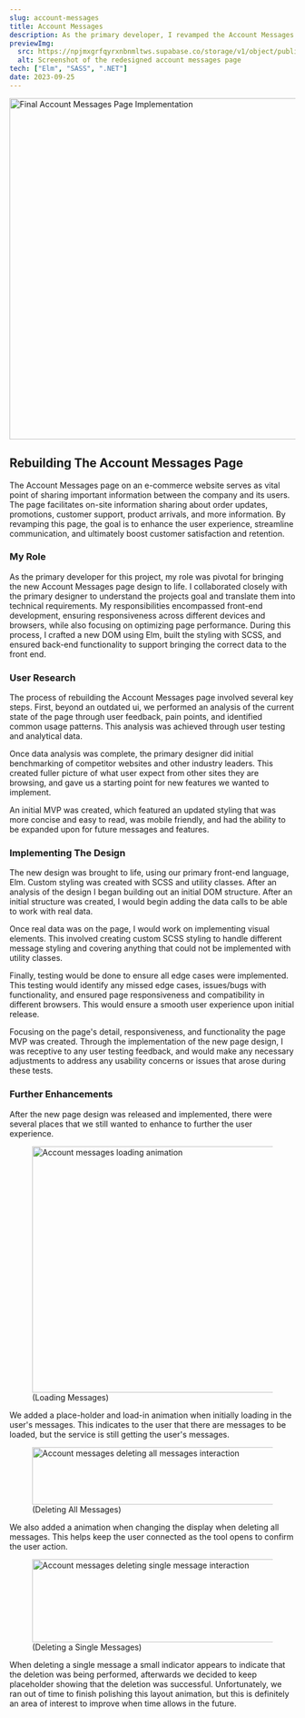 ```yaml
---
slug: account-messages
title: Account Messages
description: As the primary developer, I revamped the Account Messages page to enhance mobile usability and interaction. I introduced new features, crafted intuitive interactions, and refined the page's style to align seamlessly with the site's overall design.
previewImg:
  src: https://npjmxgrfqyrxnbnmltws.supabase.co/storage/v1/object/public/images/work/Account_Messages.webp?t=2023-08-06T05%3A54%3A08.666Z
  alt: Screenshot of the redesigned account messages page
tech: ["Elm", "SASS", ".NET"]
date: 2023-09-25
---
```



<Image
  src="https://npjmxgrfqyrxnbnmltws.supabase.co/storage/v1/object/public/images/projects/account-messages/account-messages-page.png?t=2023-10-04T04%3A14%3A03.956Z"
  alt="Final Account Messages Page Implementation"
  width="600"
  height="600"
  aria-hidden="true"
  class="main-img"
/>

## Rebuilding The Account Messages Page

The Account Messages page on an e-commerce website serves as vital point of sharing important information between the company and its users. The page facilitates on-site information sharing about order updates, promotions, customer support, product arrivals, and more information. By revamping this page, the goal is to enhance the user experience, streamline communication, and ultimately boost customer satisfaction and retention.

### My Role

As the primary developer for this project, my role was pivotal for bringing the new Account Messages page design to life. I collaborated closely with the primary designer to understand the projects goal and translate them into technical requirements. My responsibilities encompassed front-end development, ensuring responsiveness across different devices and browsers, while also focusing on optimizing page performance. During this process, I crafted a new DOM using Elm, built the styling with SCSS, and ensured back-end functionality to support bringing the correct data to the front end.

### User Research

The process of rebuilding the Account Messages page involved several key steps. First, beyond an outdated ui, we performed an analysis of the current state of the page through user feedback, pain points, and identified common usage patterns. This analysis was achieved through user testing and analytical data.

Once data analysis was complete, the primary designer did initial benchmarking of competitor websites and other industry leaders. This created fuller picture of what user expect from other sites they are browsing, and gave us a starting point for new features we wanted to implement.

An initial MVP was created, which featured an updated styling that was more concise and easy to read, was mobile friendly, and had the ability to be expanded upon for future messages and features.

### Implementing The Design

The new design was brought to life, using our primary front-end language, Elm. Custom styling was created with SCSS and utility classes. After an analysis of the design I began building out an initial DOM structure. After an initial structure was created, I would begin adding the data calls to be able to work with real data.

Once real data was on the page, I would work on implementing visual elements. This involved creating custom SCSS styling to handle different message styling and covering anything that could not be implemented with utility classes.

Finally, testing would be done to ensure all edge cases were implemented. This testing would identify any missed edge cases, issues/bugs with functionality, and ensured page responsiveness and compatibility in different browsers. This would ensure a smooth user experience upon initial release.

Focusing on the page's detail, responsiveness, and functionality the page MVP was created. Through the implementation of the new page design, I was receptive to any user testing feedback, and would make any necessary adjustments to address any usability concerns or issues that arose during these tests.

### Further Enhancements

After the new page design was released and implemented, there were several places that we still wanted to enhance to further the user experience.

<figure>
  <Image
    src="https://npjmxgrfqyrxnbnmltws.supabase.co/storage/v1/object/public/images/projects/account-messages/accountmessages-loading-animation.gif?t=2023-10-10T04%3A26%3A40.665Z"
    alt="Account messages loading animation"
    width="600"
    height="433"
    aria-hidden="true"
    loading="lazy"
  />
  <figcaption>(Loading Messages)</figcaption>
</figure>

We added a place-holder and load-in animation when initially loading in the user's messages. This indicates to the user that there are messages to be loaded, but the service is still getting the user's messages.

<figure>
  <Image
    src="https://npjmxgrfqyrxnbnmltws.supabase.co/storage/v1/object/public/images/projects/account-messages/accountmessages-delete-animation.gif?t=2023-10-10T04%3A30%3A38.637Z"
    alt="Account messages deleting all messages interaction"
    width="600"
    height="101"
    aria-hidden="true"
    loading="lazy"
  />
  <figcaption>(Deleting All Messages)</figcaption>
</figure>

We also added a animation when changing the display when deleting all messages. This helps keep the user
connected as the tool opens to confirm the user action.

<figure>
  <Image
    src="https://npjmxgrfqyrxnbnmltws.supabase.co/storage/v1/object/public/images/projects/account-messages/accountmessage-delete-single-animation.gif?t=2023-10-10T04%3A29%3A13.129Z"
    alt="Account messages deleting single message interaction"
    width="600"
    height="146"
    aria-hidden="true"
    loading="lazy"
  />
  <figcaption>(Deleting a Single Messages)</figcaption>
</figure>

When deleting a single message a small indicator appears to indicate that the deletion was being performed, afterwards we decided to keep placeholder showing that the deletion was successful. Unfortunately, we ran out of time to finish polishing this layout animation, but this is definitely an area of interest to improve when time allows in the future.
